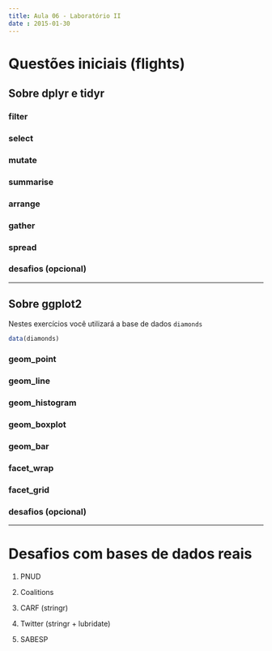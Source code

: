 ```yaml
---
title: Aula 06 - Laboratório II
date : 2015-01-30
--- 
```


# Questões iniciais (flights)

## Sobre dplyr e tidyr

### filter

### select

### mutate

### summarise

### arrange

### gather

### spread

### desafios (opcional)

---

## Sobre ggplot2

Nestes exercícios você utilizará a base de dados `diamonds`

```r
data(diamonds)
```

### geom_point

### geom_line

### geom_histogram

### geom_boxplot

### geom_bar

### facet_wrap

### facet_grid

### desafios (opcional)

---

# Desafios com bases de dados reais

1. PNUD

2. Coalitions

3. CARF (stringr)

4. Twitter (stringr + lubridate)

5. SABESP






